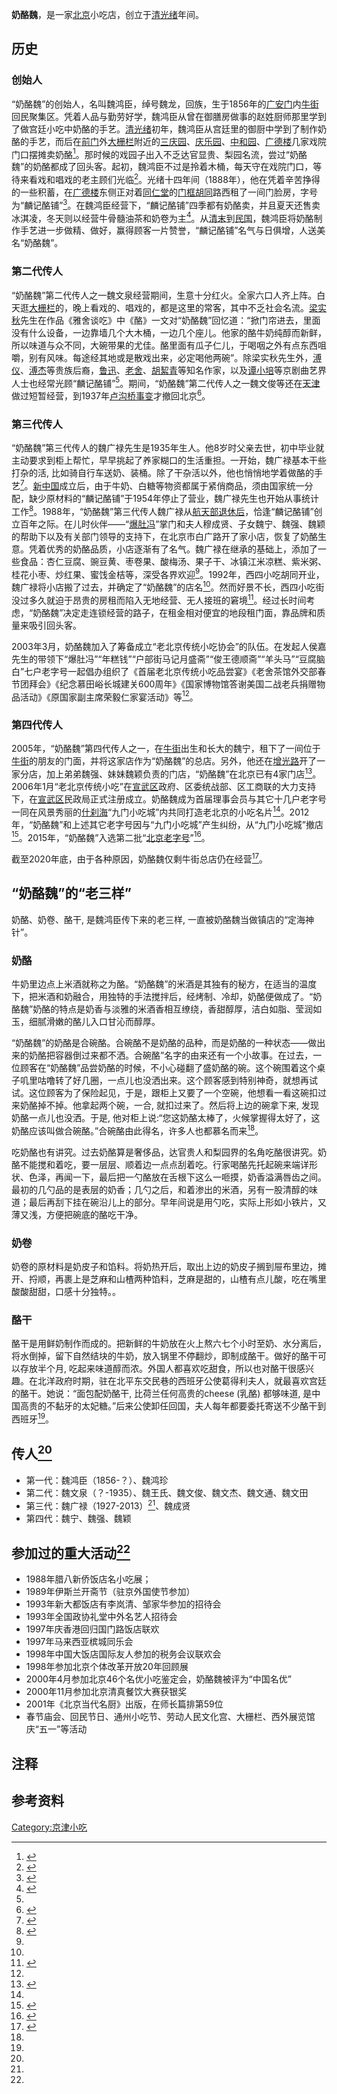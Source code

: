 '''奶酪魏'''，是一家[[北京|北京]]小吃店，创立于[[清|清]][[光绪|光绪]]年间。

==历史==
===创始人===
“奶酪魏”的创始人，名叫魏鸿臣，绰号魏龙，回族，生于1856年的[[广安门|广安门]]内[[牛街|牛街]]回民聚集区。凭着人品与勤劳好学，魏鸿臣从曾在御膳房做事的赵姓厨师那里学到了做宫廷小吃中奶酪的手艺。[[清|清]][[光绪|光绪]]初年，魏鸿臣从宫廷里的御厨中学到了制作奶酪的手艺，而后在[[前门|前门]]外[[大栅栏|大栅栏]]附近的[[三庆园|三庆园]]、[[庆乐大戏院|庆乐园]]、[[中和戏院|中和园]]、[[广德楼|广德楼]]几家戏院门口摆摊卖奶酪<ref name="zgsp">{{cite journal |author1=郭庆瑞 |title=“奶酪魏”谈奶酪 |journal=中国食品 |date=2004 |issue=15 |page=41 |accessdate=2021-02-13}}</ref>。那时候的戏园子出入不乏达官显贵、梨园名流，尝过“奶酪魏”的奶酪都成了回头客。起初，魏鸿臣不过是拎着木桶，每天守在戏院门口，等待来看戏和唱戏的老主顾们光临<ref name="bjjs">{{cite journal |author1=李石 |title=梁实秋《酪》里的“奶酪魏” |journal=北京纪事 |date=2020 |issue=11 |pages=58-59 |url=https://www.fx361.com/page/2020/1111/7210848.shtml |accessdate=2021-02-13}}</ref>。光绪十四年间（1888年），他在凭着辛苦挣得的一些积蓄，在[[广德楼|广德楼]]东侧正对着[[同仁堂|同仁堂]]的[[门框胡同|门框胡同]]路西租了一间门脸房，字号为“麟记酪铺”<ref name="xhw">{{cite web |author1=朱英 |title=奶酪魏 |url=http://news.xinhuanet.com/food/2009-06/22/content_11568810.htm |website=奶酪魏_美食频道_新华网 |accessdate=2021-02-13 |archive-date=2016-12-21 |archive-url=https://web.archive.org/web/20161221190146/http://news.xinhuanet.com/food/2009-06/22/content_11568810.htm |dead-url=no }}</ref>。在魏鸿臣经营下，“麟记酪铺”四季都有奶酪卖，并且夏天还售卖冰淇凌，冬天则以经营牛骨髓油茶和奶卷为主<ref name="zhsyxxw">{{cite web |title=老字号奶酪如何成为市场主流 |url=https://cncic.org/index.php?option=com_content&task=view&id=30829&Itemid=11 |website=中华商业信息网 |publisher=北京商报 |accessdate=2021-02-13 |archive-date=2012-05-05 |archive-url=https://web.archive.org/web/20120505173623/http://www.cncic.org/index.php?option=com_content&task=view&id=30829&Itemid=11 |dead-url=no }}</ref>。从[[清末|清末]]到[[中华民国大陆时期|民国]]，魏鸿臣将奶酪制作手艺进一步做精、做好，赢得顾客一片赞誉，“麟记酪铺”名气与日俱增，人送美名“奶酪魏”。

===第二代传人===
“奶酪魏”第二代传人之一魏文泉经营期间，生意十分红火。全家六口人齐上阵。白天逛[[大栅栏|大栅栏]]的，晚上看戏的、唱戏的，都是这里的常客，其中不乏社会名流。[[梁实秋|梁实秋]]先生在作品《雅舍谈吃》中《酪》一文对“奶酪魏”回忆道：“掀门帘进去，里面没有什么设备，一边靠墙几个大木桶，一边几个座儿。他家的酪牛奶纯醇而新鲜，所以味道与众不同，大碗带果的尤佳。酪里面有瓜子仁儿，于喝咽之外有点东西咀嚼，别有风味。每途经其地或是散戏出来，必定喝他两碗”。除梁实秋先生外，[[溥仪|溥仪]]、[[溥杰|溥杰]]等贵族后裔，[[鲁迅|鲁迅]]、[[老舍|老舍]]、[[胡絜青|胡絜青]]等知名作家，以及[[谭小培|谭小培]]等京剧曲艺界人士也经常光顾“麟记酪铺”<ref name="zgsp" />。期间，“奶酪魏”第二代传人之一魏文俊等还在[[天津|天津]]做过短暂经营，到1937年[[卢沟桥事变|卢沟桥事变]]才撤回北京<ref name="ygw">{{cite web |author1=投资宣武 |author2=肖芬 |title=奶酪魏 |url=http://www.cnr.cn/2008tf/xwwhz/lzh/200804/t20080422_504769070.html |website=央广网 |accessdate=2021-02-13}}</ref>。

===第三代传人===
“奶酪魏”第三代传人的魏广禄先生是1935年生人。他8岁时父亲去世，初中毕业就主动要求到柜上帮忙，早早挑起了养家糊口的生活重担。一开始，魏广禄基本干些打杂的活, 比如骑自行车送奶、装桶。除了干杂活以外，他也悄悄地学着做酪的手艺<ref name="cysj">{{cite journal |author1=欣宁 |coauthors=赵照 |title=传入民间的宫廷珍馐——访奶酪魏传人魏广禄先生 |journal=餐饮世界 |date=2013 |issue=03 |pages=96-98 |accessdate=2021-02-13}}</ref>。[[中华人民共和国|新中国]]成立后，由于牛奶、白糖等物资都属于紧俏商品，须由国家统一分配，缺少原材料的“麟记酪铺”于1954年停止了营业，魏广禄先生也开始从事统计工作<ref name="sdspyyy">{{cite journal |author1=房志雄 |coauthors=陈佳印 |title=觉来下咽如滑脂 寒沁心脾爽似秋 漫话京城奶酪魏 |journal=首都食品与医药,2016,23(13):52-53. |date=2016 |volume=23 |issue=13 |pages=52-53 |accessdate=2021-02-13}}</ref>。1988年，“奶酪魏”第三代传人魏广禄从[[航天部退休后|航天部退休后]]，恰逢“麟记酪铺”创立百年之际。在儿时伙伴——“[[爆肚冯|爆肚冯]]”掌门和夫人穆成贤、子女魏宁、魏强、魏颖的帮助下以及有关部门领导的支持下，在北京市白广路开了家小店，恢复了奶酪生意。凭着优秀的奶酪品质，小店逐渐有了名气。魏广禄在继承的基础上，添加了一些食品：杏仁豆腐、豌豆黄、枣卷果、酸梅汤、果子干、冰镇江米凉糕、紫米粥、桂花小枣、炒红果、蜜饯金桔等，深受各界欢迎<ref name="ygw" />。1992年，西四小吃胡同开业，魏广禄将小店搬了过去，并确定了“奶酪魏”的店名<ref name="zgsp" />。然而好景不长，西四小吃街没过多久就迫于昂贵的房租而陷入无地经营、无人接班的窘境<ref>{{cite web |author1=ruiren491112（陈君远） |title=消失的西四小吃店 |url=http://blog.sina.com.cn/s/blog_4aba1d6f0101fixq.html |website=新浪博客 |accessdate=2021-02-13 |archive-date=2014-03-01 |archive-url=https://web.archive.org/web/20140301102411/http://blog.sina.com.cn/s/blog_4aba1d6f0101fixq.html |dead-url=no }}</ref>。经过长时间考虑，“奶酪魏”决定走连锁经营的路子，在租金相对便宜的地段租门面，靠品牌和质量来吸引回头客。

2003年3月，奶酪魏加入了筹备成立“老北京传统小吃协会”的队伍。在发起人侯嘉先生的带领下“爆肚冯”“年糕钱”“户部街马记月盛斋”“俊王德顺斋”“羊头马”“豆腐脑白”七户老字号一起倡办组织了《首届老北京传统小吃品尝宴》《老舍茶馆外交部春节团拜会》《纪念慕田峪长城建关600周年》《国家博物馆答谢美国二战老兵捐赠物品活动》《原国家副主席荣毅仁家宴活动》等<ref name="xhw" />。

===第四代传人===
2005年，“奶酪魏”第四代传人之一，在[[牛街|牛街]]出生和长大的魏宁，租下了一间位于[[牛街|牛街]]的朋友的门面，并将这家店作为“奶酪魏”的总店。另外，他还在[[增光路|增光路]]开了一家分店，加上弟弟魏强、妹妹魏颖负责的门店，“奶酪魏”在北京已有4家门店<ref>{{cite web |author1=余大锐 |title=“奶酪魏”的传人 |url=http://www.mzhb.com/hxfz/奶酪魏的传人/ |website=民族画报 |accessdate=2021-02-13 |archive-date=2020-11-26 |archive-url=https://web.archive.org/web/20201126150333/http://www.mzhb.com/hxfz/%E5%A5%B6%E9%85%AA%E9%AD%8F%E7%9A%84%E4%BC%A0%E4%BA%BA/ |dead-url=no }}</ref>。2006年1月“老北京传统小吃”在[[宣武区|宣武区]]政府、区委统战部、区工商联的大力支持下，在[[宣武区|宣武区]]民政局正式注册成立。奶酪魏成为首届理事会员与其它十几户老字号一同在风景秀丽的[[什刹海|什刹海]]“九门小吃城”内共同打造老北京的小吃名片<ref name="xhw" />。2012年，“奶酪魏”和上述其它老字号因与“九门小吃城”产生纠纷，从“九门小吃城”撤店<ref>{{cite web |title=老字号再遭九门小吃城清退 每年3万管理费成导火索 |url=http://www.laozihao-ip.com/show.php?classid=1&id=697 |website=中华老字号知识产权保护网 |publisher=北京商报 |accessdate=2021-02-13}}</ref>。2015年，“奶酪魏”入选第二批“[[北京老字号|北京老字号]]”<ref>{{cite web |author1=王妍 |title=127岁"奶酪魏"入选北京老字号 严控品质不做加盟店 |url=https://www.chinanews.com/cul/2015/04-09/7196147.shtml |website=中国新闻网 |publisher=法制晚报 |accessdate=2021-02-13 |archive-date=2015-07-20 |archive-url=https://web.archive.org/web/20150720140011/http://www.chinanews.com/cul/2015/04-09/7196147.shtml |dead-url=no }}</ref>。

截至2020年底，由于各种原因，奶酪魏仅剩牛街总店仍在经营<ref>{{cite web |title=北京奶酪魏相关搜索结果推荐 |url=https://www.dianping.com/search/keyword/2/0_奶酪魏 |website=大众点评网 |accessdate=2021-02-13 |archive-date=2011-12-19 |archive-url=https://web.archive.org/web/20111219032333/http://www.dianping.com/search/keyword/2/0_%E5%A5%B6%E9%85%AA%E9%AD%8F |dead-url=no }}</ref>。

==“奶酪魏”的“老三样”==
奶酪、奶卷、酪干, 是魏鸿臣传下来的老三样, 一直被奶酪魏当做镇店的“定海神针”{{NoteTag|奶酪魏的“老三样”均需要经过复杂的工艺才能送到顾客面前。经过几十年的发展, 为了迎合顾客的口味和对健康的需求，奶酪魏又开发出了草莓、蓝莓等适合年轻人的新口味奶酪。同时，在制作酪干时，减少糖的使用，用葡萄干、金糕等果料代替糖。}}。

===奶酪===
牛奶里边点上米酒就称之为酪。“奶酪魏”的米酒是其独有的秘方，在适当的温度下，把米酒和奶融合，用独特的手法搅拌后，经烤制、冷却，奶酪便做成了。“奶酪魏”奶酪的特点是奶香与淡雅的米酒香相互缭绕，香甜醇厚，洁白如脂、莹润如玉，细腻滑嫩的酪儿入口甘沁而醇厚。

“奶酪魏”的奶酪是合碗酪。合碗酪不是奶酪的品种，而是奶酪的一种状态——做出来的奶酪把容器倒过来都不洒。合碗酪”名字的由来还有一个小故事。在过去，一位顾客在“奶酪魏”品尝奶酪的时候，不小心碰翻了盛奶酪的碗。这个碗围着这个桌子叽里咕噜转了好几圈，一点儿也没洒出来。这个顾客感到特别神奇，就想再试试。这位顾客为了保险起见，于是，跟柜上又要了一个空碗，他想看一看这碗扣过来奶酪掉不掉。他拿起两个碗，一合, 就扣过来了。然后将上边的碗拿下来, 发现奶酪一点儿也没洒。于是, 他对柜上说:“您这奶酪太棒了，火候掌握得太好了，这奶酪应该叫做合碗酪。”合碗酪由此得名，许多人也都慕名而来<ref name="sdspyyy" />。

吃奶酪也有讲究。过去奶酪算是奢侈品，达官贵人和梨园界的名角吃酪很讲究。奶酪不能搅和着吃，要一层层、顺着边一点点刮着吃。行家喝酪先托起碗来端详形状、色泽，再闻一下，最后把一勺酪放在舌根下这么一咂摸，奶香溢满唇齿之间。最初的几勺品的是表层的奶香；几勺之后，和着渗出的米酒，另有一股清醇的味道；最后再刮下挂在碗沿儿上的部分。早年间说是用勺吃，实际上形如小铁片，又薄又浅，方便把碗底的酪吃干净。

===奶卷===
奶卷的原材料是奶皮子和馅料。将奶热开后，取出上边的奶皮子搁到屉布里边，摊开、捋顺，再裹上是芝麻和山楂两种馅料，芝麻是甜的，山楂有点儿酸，吃在嘴里酸酸甜甜，口感十分独特。{{NoteTag|由于两种馅融合其中，奶卷也被称为鸳鸯奶卷}}。

===酪干===
酪干是用鲜奶制作而成的。把新鲜的牛奶放在火上熬六七个小时至奶、水分离后，将水倒掉，留下自然结块的牛奶，放入锅里不停翻炒，即制成酪干{{NoteTag|因此也叫炒酪干}}。做好的酪干可以存放半个月, 吃起来味道醇而浓。外国人都喜欢吃甜食，所以也对酪干很感兴趣。在北洋政府时期，驻在北平东交民巷的西班牙公使葛得利夫人，就最喜欢宫廷的酪干。她说：“面包配奶酪干, 比荷兰任何高贵的cheese (乳酪) 都够味道, 是中国高贵的不黏牙的太妃糖。”后来公使卸任回国，夫人每年都要委托寄送不少酪干到西班牙<ref name="sdspyyy" />。

==传人<ref name="ygw" />==
* 第一代：魏鸿臣（1856-？）、魏鸿珍
* 第二代：魏文泉（？-1935）、魏王氏、魏文俊、魏文杰、魏文通、魏文田
* 第三代：魏广禄（1927-2013）<ref name="bjjs" />、魏成贤
* 第四代：魏宁、魏强、魏颖

==参加过的重大活动<ref name="ygw" />==
* 1988年腊八新侨饭店名小吃展；
* 1989年伊斯兰开斋节（驻京外国使节参加）
* 1993年新大都饭店有李岚清、邹家华参加的招待会
* 1993年全国政协礼堂中外名艺人招待会
* 1997年庆香港回归国门路饭店联欢
* 1997年马来西亚槟城同乐会
* 1998年中国大饭店国际友人参加的税务会议联欢会
* 1998年参加北京个体改革开放20年回顾展
* 2000年4月参加北京46个名优小吃鉴定会，奶酪魏被评为“中国名优”
* 2000年11月参加北京清真餐饮大赛获银奖
* 2001年《北京当代名厨》出版，在师长篇排第59位
* 春节庙会、回民节日、通州小吃节、劳动人民文化宫、大栅栏、西外展览馆庆“五一”等活动

==注释==
{{NoteFoot|group="註"}}

==参考资料==
{{reflist}}
{{老北京城}}
[[Category:京津小吃|Category:京津小吃]]
